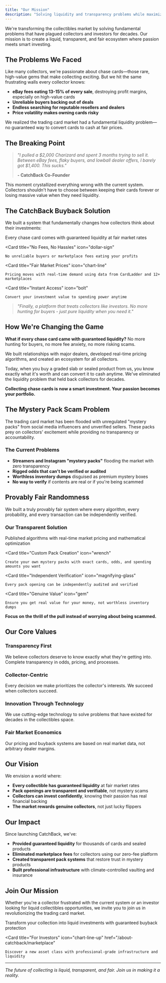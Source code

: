 ```yaml
---
title: "Our Mission"
description: "Solving liquidity and transparency problems while maximizing fun and value"
---
```


We're transforming the collectibles market by solving fundamental problems that have plagued collectors and investors for decades. Our mission is to create a liquid, transparent, and fair ecosystem where passion meets smart investing.

## The Problems We Faced

Like many collectors, we're passionate about chase cards—those rare, high-value gems that make collecting exciting. But we hit the same frustrating walls every collector knows:

- **eBay fees eating 13-15% of every sale**, destroying profit margins, especially on high-value cards
- **Unreliable buyers backing out of deals**
- **Endless searching for reputable resellers and dealers**
- **Price volatility makes owning cards risky**

We realized the trading card market had a fundamental liquidity problem—no guaranteed way to convert cards to cash at fair prices.

## The Breaking Point

> *"I pulled a \$2,000 Charizard and spent 3 months trying to sell it. Between eBay fees, flaky buyers, and lowball dealer offers, I barely got \$1,400. This sucks."*
> 
> **- CatchBack Co-Founder**

This moment crystallized everything wrong with the current system. Collectors shouldn't have to choose between keeping their cards forever or losing massive value when they need liquidity.

## The CatchBack Buyback Solution

We built a system that fundamentally changes how collectors think about their investments:

<CardGroup cols={2}>
  <Card
    title="Guaranteed Liquidity"
    icon="handshake"
  >
    Every chase card comes with guaranteed liquidity at fair market rates
  </Card>
  
  <Card
    title="No Fees, No Hassles"
    icon="dollar-sign"
  >
    No unreliable buyers or marketplace fees eating your profits
  </Card>
  
  <Card
    title="Fair Market Prices"
    icon="chart-line"
  >
    Pricing moves with real-time demand using data from CardLadder and 12+ marketplaces
  </Card>
  
  <Card
    title="Instant Access"
    icon="bolt"
  >
    Convert your investment value to spending power anytime
  </Card>
</CardGroup>

> *"Finally, a platform that treats collectors like investors. No more hunting for buyers - just pure liquidity when you need it."*

## How We're Changing the Game

**What if every chase card came with guaranteed liquidity?** No more hunting for buyers, no more fee anxiety, no more risking scams.

We built relationships with major dealers, developed real-time pricing algorithms, and created an ecosystem for all collectors.

Today, when you buy a graded slab or sealed product from us, you know exactly what it's worth and can convert it to cash anytime. We've eliminated the liquidity problem that held back collectors for decades.

**Collecting chase cards is now a smart investment. Your passion becomes your portfolio.**

## The Mystery Pack Scam Problem

The trading card market has been flooded with unregulated "mystery packs" from social media influencers and unverified sellers. These packs prey on collectors' excitement while providing no transparency or accountability.

### The Current Problems
- **Streamers and Instagram "mystery packs"** flooding the market with zero transparency
- **Rigged odds that can't be verified or audited**
- **Worthless inventory dumps** disguised as premium mystery boxes
- **No way to verify** if contents are real or if you're being scammed

## Provably Fair Randomness

We built a truly provably fair system where every algorithm, every probability, and every transaction can be independently verified.

### Our Transparent Solution

<CardGroup cols={2}>
  <Card
    title="Cryptographic Randomness"
    icon="shield-check"
  >
    Published algorithms with real-time market pricing and mathematical optimization
  </Card>
  
  <Card
    title="Custom Pack Creation"
    icon="wrench"
  >
    Create your own mystery packs with exact cards, odds, and spending amounts you want
  </Card>
  
  <Card
    title="Independent Verification"
    icon="magnifying-glass"
  >
    Every pack opening can be independently audited and verified
  </Card>
  
  <Card
    title="Genuine Value"
    icon="gem"
  >
    Ensure you get real value for your money, not worthless inventory dumps
  </Card>
</CardGroup>

**Focus on the thrill of the pull instead of worrying about being scammed.**

## Our Core Values

### Transparency First
We believe collectors deserve to know exactly what they're getting into. Complete transparency in odds, pricing, and processes.

### Collector-Centric
Every decision we make prioritizes the collector's interests. We succeed when collectors succeed.

### Innovation Through Technology
We use cutting-edge technology to solve problems that have existed for decades in the collectibles space.

### Fair Market Economics
Our pricing and buyback systems are based on real market data, not arbitrary dealer margins.

## Our Vision

We envision a world where:
- **Every collectible has guaranteed liquidity** at fair market rates
- **Pack openings are transparent and verifiable**, not mystery scams
- **Collectors can invest confidently**, knowing their passion has real financial backing
- **The market rewards genuine collectors**, not just lucky flippers

## Our Impact

Since launching CatchBack, we've:
- **Provided guaranteed liquidity** for thousands of cards and sealed products
- **Eliminated marketplace fees** for collectors using our zero-fee platform
- **Created transparent pack systems** that restore trust in mystery products
- **Built professional infrastructure** with climate-controlled vaulting and insurance

## Join Our Mission

Whether you're a collector frustrated with the current system or an investor looking for liquid collectibles opportunities, we invite you to join us in revolutionizing the trading card market.

<CardGroup cols={2}>
  <Card
    title="For Collectors"
    icon="heart"
    href="/about-catchback/liquidity"
  >
    Transform your collection into liquid investments with guaranteed buyback protection
  </Card>
  
  <Card
    title="For Investors"
    icon="chart-line-up"
    href="/about-catchback/marketplace"
  >
    Discover a new asset class with professional-grade infrastructure and liquidity
  </Card>
</CardGroup>

---

*The future of collecting is liquid, transparent, and fair. Join us in making it a reality.*
